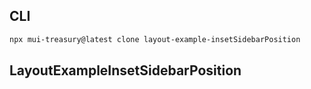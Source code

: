 
<Meta title="Layout/Example/InsetSidebarPosition" />

## CLI

```sh
npx mui-treasury@latest clone layout-example-insetSidebarPosition
```

## LayoutExampleInsetSidebarPosition

<Source code={raw} language="tsx" />
